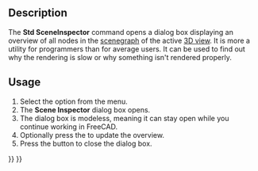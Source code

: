 <languages/>
<translate>

<!--T:6-->
{{Docnav
|[[Std_DemoMode|DemoMode]]
|[[Std_DependencyGraph|DependencyGraph]]
|[[Std_Tools_Menu|Std Tools Menu]]
|IconL=Std_DemoMode.svg
|IconR=Std_DependencyGraph.svg
|IconC=Freecad.svg
}}

<!--T:7-->
{{GuiCommand
|Name=Std SceneInspector
|MenuLocation=Tools → Scene inspector...
|Workbenches=All
}}

==Description== <!--T:8-->

<!--T:9-->
The '''Std SceneInspector''' command opens a dialog box displaying an overview of all nodes in the [[Scenegraph|scenegraph]] of the active [[3D_view|3D view]]. It is more a utility for programmers than for average users. It can be used to find out why the rendering is slow or why something isn't rendered properly.

==Usage== <!--T:10-->

<!--T:11-->
# Select the {{MenuCommand|Tools → [[Image:Std_SceneInspector.svg|16px]] Scene inspector...}} option from the menu.
# The '''Scene Inspector''' dialog box opens.
# The dialog box is modeless, meaning it can stay open while you continue working in FreeCAD.
# Optionally press the {{Button|Refresh}} to update the overview.
# Press the {{Button|Close}} button to close the dialog box.


<!--T:12-->
{{Docnav
|[[Std_DemoMode|DemoMode]]
|[[Std_DependencyGraph|DependencyGraph]]
|[[Std_Tools_Menu|Std Tools Menu]]
|IconL=Std_DemoMode.svg
|IconR=Std_DependencyGraph.svg
|IconC=Freecad.svg
}}

</translate>
{{Std_Base_navi{{#translation:}}}}
{{Userdocnavi{{#translation:}}}}